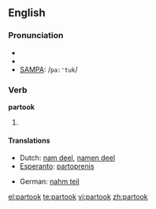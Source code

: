 ==English==
===Pronunciation===
*{{AHD|pär-to͝ok'}}
*{{IPA|/pɑɻ'tuk/}}
*[[w:SAMPA|SAMPA]]: /<tt>pa:'tuk</tt>/

===Verb===
'''partook'''

# {{past tense of| to [[partake]]}}

====Translations====
{{trans-top|Pas tense of partake}}
*Dutch: [[nam deel]], [[namen deel]]
*[[Esperanto]]: [[partoprenis]]
{{trans-mid}}
*German: [[nahm teil]]
{{trans-bottom}}

[[el:partook]]
[[te:partook]]
[[vi:partook]]
[[zh:partook]]